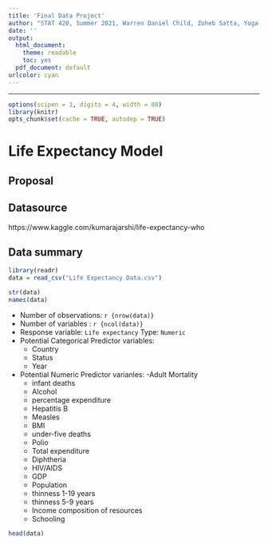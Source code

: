```yaml
---
title: 'Final Data Project'
author: "STAT 420, Summer 2021, Warren Daniel Child, Zoheb Satta, Yoga Mahalingam"
date: ''
output:
  html_document: 
    theme: readable
    toc: yes  
  pdf_document: default
urlcolor: cyan
---
```


***

```r
options(scipen = 1, digits = 4, width = 80)
library(knitr)
opts_chunk$set(cache = TRUE, autodep = TRUE)
```

# Life Expectancy Model

## Proposal

## Datasource

https://www.kaggle.com/kumarajarshi/life-expectancy-who

## Data summary
```r
library(readr)
data = read_csv("Life Expectancy Data.csv")
```

```r
str(data)
names(data)
```

- Number of observations: ``r {nrow(data)}``
- Number of variables : ``r {ncol(data)}``
- Response variable: `Life expectancy` Type: `Numeric`
- Potential Categorical Predictor variables:
  - Country
  - Status
  - Year
- Potential Numeric Predictor varianles:
  -Adult Mortality
  - infant deaths
  - Alcohol
  - percentage expenditure
  - Hepatitis B
  - Measles
  - BMI
  - under-five deaths
  - Polio
  - Total expenditure
  - Diphtheria
  - HIV/AIDS
  - GDP
  - Population
  - thinness  1-19 years
  - thinness 5-9 years
  - Income composition of resources
  - Schooling

```r
head(data)
```

